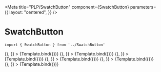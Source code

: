 
<Meta
    title="PLP/SwatchButton"
    component={SwatchButton}
    parameters={{
        layout: "centered",
    }}
/>


# SwatchButton



```
import { SwatchButton } from '../SwatchButton'
```

<Canvas>
    <Story
        name="Text - Unchecked"
        args={{
            id: "text_unchecked",
            value: "32",
            type: "TEXT",
            checked: false,
            onClick: () => {},
        }}
    >
        {Template.bind({})}
    </Story>
    <Story
        name="Text - Checked"
        args={{
            id: "text_checked",
            value: "32",
            type: "TEXT",
            checked: true,
            onClick: () => {},
        }}
    >
        {Template.bind({})}
    </Story>
    <Story
        name="Color - Unchecked"
        args={{
            id: "color_unchecked",
            value: "#1857f7",
            type: "COLOR_HEX",
            checked: false,
            onClick: () => {},
        }}
    >
        {Template.bind({})}
    </Story>
    <Story
        name="Color - Checked"
        args={{
            id: "color_checked",
            value: "#1857f7",
            type: "COLOR_HEX",
            checked: true,
            onClick: () => {},
        }}
    >
        {Template.bind({})}
    </Story>
    <Story
        name="Image - Unchecked"
        args={{
            id: "image_checked",
            value: "https://as2.ftcdn.net/v2/jpg/02/97/02/47/1000_F_297024799_2KcvlqDHOrKJyTqqA3IW9m7nQ11GU1fM.jpg",
            type: "IMAGE",
            checked: false,
            onClick: () => {},
        }}
    >
        {Template.bind({})}
    </Story>
    <Story
        name="Image - Checked"
        args={{
            id: "image_checked",
            value: "https://as2.ftcdn.net/v2/jpg/02/97/02/47/1000_F_297024799_2KcvlqDHOrKJyTqqA3IW9m7nQ11GU1fM.jpg",
            type: "IMAGE",
            checked: true,
            onClick: () => {},
        }}
    >
        {Template.bind({})}
    </Story>
</Canvas>
